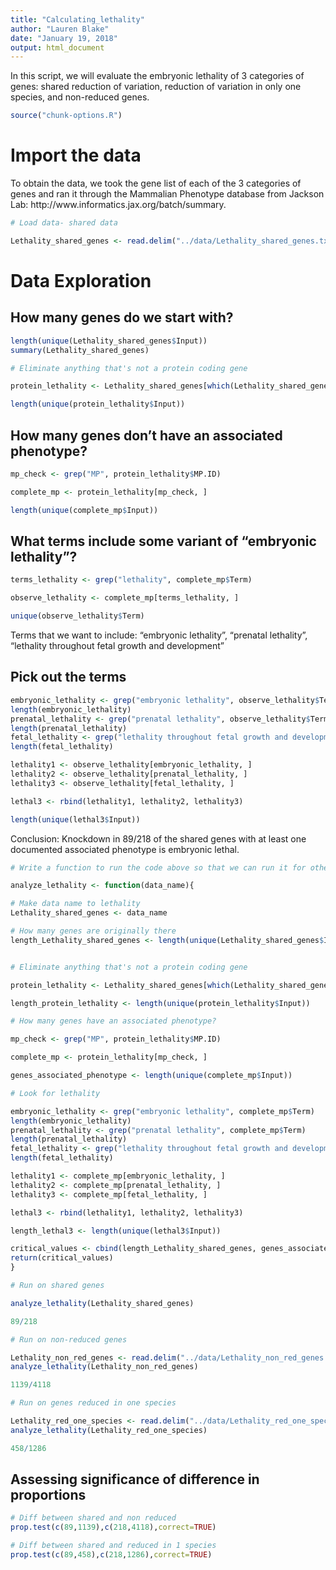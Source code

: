 ```yaml
---
title: "Calculating_lethality"
author: "Lauren Blake"
date: "January 19, 2018"
output: html_document
---
```


In this script, we will evaluate the embryonic lethality of 3 categories of genes: shared reduction of variation, reduction of variation in only one species, and non-reduced genes. 

```r
source("chunk-options.R")
```

# Import the data

To obtain the data, we took the gene list of each of the 3 categories of genes and ran it through the Mammalian Phenotype database from Jackson Lab: http://www.informatics.jax.org/batch/summary. 


```r
# Load data- shared data

Lethality_shared_genes <- read.delim("../data/Lethality_shared_genes.txt")
```

# Data Exploration

## How many genes do we start with?

```r
length(unique(Lethality_shared_genes$Input))
summary(Lethality_shared_genes)

# Eliminate anything that's not a protein coding gene

protein_lethality <- Lethality_shared_genes[which(Lethality_shared_genes$Feature.Type == "protein coding gene") , ]

length(unique(protein_lethality$Input))
```

## How many genes don't have an associated phenotype?

```r
mp_check <- grep("MP", protein_lethality$MP.ID)

complete_mp <- protein_lethality[mp_check, ]

length(unique(complete_mp$Input))
```

## What terms include some variant of "embryonic lethality"?

```r
terms_lethality <- grep("lethality", complete_mp$Term)

observe_lethality <- complete_mp[terms_lethality, ]

unique(observe_lethality$Term)
```

Terms that we want to include: "embryonic lethality", "prenatal lethality", "lethality throughout fetal growth and development"

## Pick out the terms

```r
embryonic_lethality <- grep("embryonic lethality", observe_lethality$Term)
length(embryonic_lethality)
prenatal_lethality <- grep("prenatal lethality", observe_lethality$Term)
length(prenatal_lethality)
fetal_lethality <- grep("lethality throughout fetal growth and development", observe_lethality$Term)
length(fetal_lethality)

lethality1 <- observe_lethality[embryonic_lethality, ]
lethality2 <- observe_lethality[prenatal_lethality, ]
lethality3 <- observe_lethality[fetal_lethality, ]

lethal3 <- rbind(lethality1, lethality2, lethality3)

length(unique(lethal3$Input))

```

Conclusion: Knockdown in 89/218 of the shared genes with at least one documented associated phenotype is embryonic lethal. 

```r
# Write a function to run the code above so that we can run it for other classes of genes

analyze_lethality <- function(data_name){

# Make data name to lethality
Lethality_shared_genes <- data_name  

# How many genes are originally there    
length_Lethality_shared_genes <- length(unique(Lethality_shared_genes$Input))


# Eliminate anything that's not a protein coding gene

protein_lethality <- Lethality_shared_genes[which(Lethality_shared_genes$Feature.Type == "protein coding gene") , ]

length_protein_lethality <- length(unique(protein_lethality$Input))

# How many genes have an associated phenotype?

mp_check <- grep("MP", protein_lethality$MP.ID)

complete_mp <- protein_lethality[mp_check, ]

genes_associated_phenotype <- length(unique(complete_mp$Input))

# Look for lethality

embryonic_lethality <- grep("embryonic lethality", complete_mp$Term)
length(embryonic_lethality)
prenatal_lethality <- grep("prenatal lethality", complete_mp$Term)
length(prenatal_lethality)
fetal_lethality <- grep("lethality throughout fetal growth and development", complete_mp$Term)
length(fetal_lethality)

lethality1 <- complete_mp[embryonic_lethality, ]
lethality2 <- complete_mp[prenatal_lethality, ]
lethality3 <- complete_mp[fetal_lethality, ]

lethal3 <- rbind(lethality1, lethality2, lethality3)

length_lethal3 <- length(unique(lethal3$Input))

critical_values <- cbind(length_Lethality_shared_genes, genes_associated_phenotype, length_lethal3)
return(critical_values)
}

# Run on shared genes

analyze_lethality(Lethality_shared_genes)

89/218

# Run on non-reduced genes

Lethality_non_red_genes <- read.delim("../data/Lethality_non_red_genes.txt")
analyze_lethality(Lethality_non_red_genes)

1139/4118

# Run on genes reduced in one species

Lethality_red_one_species <- read.delim("../data/Lethality_red_one_species.txt")
analyze_lethality(Lethality_red_one_species)

458/1286
```

## Assessing significance of difference in proportions

```r
# Diff between shared and non reduced
prop.test(c(89,1139),c(218,4118),correct=TRUE)

# Diff between shared and reduced in 1 species
prop.test(c(89,458),c(218,1286),correct=TRUE)
```


